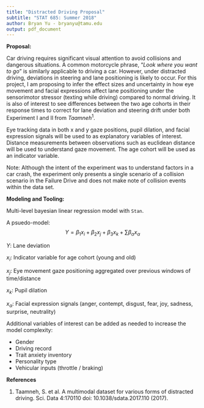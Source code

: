 ```yaml
---
title: "Distracted Driving Proposal"
subtitle: "STAT 685: Summer 2018"
author: Bryan Yu - bryanyu@tamu.edu
output: pdf_document
---
```


**Proposal:**

Car driving requires significant visual attention to avoid collisions and dangerous situations. A common motorcycle phrase, "*Look where you want to go*" is similarly applicable to driving a car. However, under distracted driving, deviations in steering and lane positioning is likely to occur. For this project, I am proposing to infer the effect sizes and uncertainty in how eye movement and facial expressions affect lane positioning under the sensorimotor stressor (texting while driving) compared to normal driving. It is also of interest to see differences between the two age cohorts in their response times to correct for lane deviation and steering drift under both Experiment I and II from *Taamneh*$^1$.

Eye tracking data in both x and y gaze positions, pupil dilation, and facial expression signals will be used to as explanatory variables of interest. Distance measurements between observations such as euclidean distance will be used to understand gaze movement. The age cohort will be used as an indicator variable.

Note: Although the intent of the experiment was to understand factors in a car crash, the experiment only presents a single scenario of a collision scenario in the Failure Drive and does not make note of collision events within the data set.

\vspace{5mm}

**Modeling and Tooling:**

Multi-level bayesian linear regression model with `Stan`.

A psuedo-model: 
$$Y = \beta_1 x_i + \beta_2 x_j + \beta_3 x_k + \sum\beta_\alpha x_\alpha$$

$Y$: Lane deviation

$x_{i}$: Indicator variable for age cohort (young and old)

$x_{j}$: Eye movement gaze positioning aggregated over previous windows of time/distance

$x_{k}$: Pupil dilation

$x_{\alpha}$: Facial expression signals (anger, contempt, disgust, fear, joy, sadness, surprise, neutrality)


\vspace{5mm}

Additional variables of interest can be added as needed to increase the model complexity:

* Gender
* Driving record
* Trait anxiety inventory
* Personality type
* Vehicular inputs (throttle / braking)

\vfill

**References**

1. Taamneh, S. et al. A multimodal dataset for various forms of distracted driving. Sci. Data 4:170110 doi: 10.1038/sdata.2017.110 (2017). 